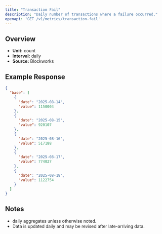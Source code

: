 ```yaml
---
title: "Transaction Fail"
description: "Daily number of transactions where a failure occurred."
openapi: 'GET /v1/metrics/transaction-fail'
---
```


## Overview

- **Unit:** count
- **Interval:** daily
- **Source:** Blockworks

## Example Response

```json
{
  "base": [
    {
      "date": "2025-08-14",
      "value": 1150004
    },
    {
      "date": "2025-08-15",
      "value": 920107
    },
    {
      "date": "2025-08-16",
      "value": 517188
    },
    {
      "date": "2025-08-17",
      "value": 774027
    },
    {
      "date": "2025-08-18",
      "value": 1122754
    }
  ]
}
```

## Notes
- daily aggregates unless otherwise noted.
- Data is updated daily and may be revised after late-arriving data.
